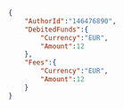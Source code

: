 ```json REST  
{
    "AuthorId":"146476890",
    "DebitedFunds":{
        "Currency":"EUR",
        "Amount":12
    },
    "Fees":{
        "Currency":"EUR",
        "Amount":12
    }
}  
```